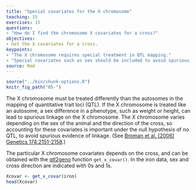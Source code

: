 ```yaml
---
title: "Special covariates for the X chromosome"
teaching: 15
exercises: 15
questions:
- "How do I find the chromosome X covariates for a cross?"
objectives:
- Get the X covariates for a cross.
keypoints:
- "The X chromosome requires special treatment in QTL mapping."
- "Special covariates such as sex should be included to avoid spurious evidence of linkage."
source: Rmd
---
```


```r
source("../bin/chunk-options.R")
knitr_fig_path("05-")
```

The X chromosome must be treated differently than the autosomes in the mapping of quantitative trait loci (QTL). If the X chromosome is treated like an autosome, a sex difference in a phenotype, such as weight or height, can lead to spurious linkage on the X chromosome. The X chromosome varies depending on the sex of the animal and the direction of the cross, so accounting for these covariates is important under the null hypothesis of no QTL, to avoid spurious evidence of linkage. (See [Broman et al. (2006) Genetics 174:2151-2158](http://www.genetics.org/content/174/4/2151.long).)

The particular X chromosome covariates depends on the cross, and can be obtained with the [qtl2geno](https://github.com/rqtl/qtl2geno) function `get_x_covar()`. In the iron data, sex and cross direction are indicated with 0s and 1s.

```r
Xcovar <- get_x_covar(iron)
head(Xcovar)
```
